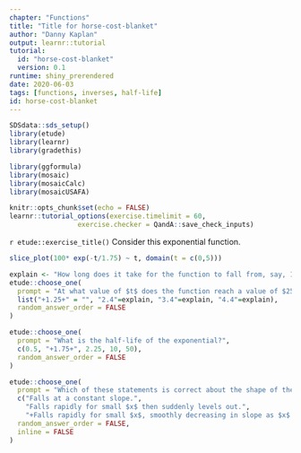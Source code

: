 ```yaml
---
chapter: "Functions"
title: "Title for horse-cost-blanket"
author: "Danny Kaplan"
output: learnr::tutorial
tutorial:
  id: "horse-cost-blanket"
  version: 0.1
runtime: shiny_prerendered
date: 2020-06-03 
tags: [functions, inverses, half-life]
id: horse-cost-blanket
---
```


```r
SDSdata::sds_setup()
library(etude)
library(learnr)
library(gradethis)

library(ggformula)
library(mosaic)
library(mosaicCalc)
library(mosaicUSAFA)

knitr::opts_chunk$set(echo = FALSE)
learnr::tutorial_options(exercise.timelimit = 60, 
                 exercise.checker = QandA::save_check_inputs)
```


`r etude::exercise_title()` Consider this exponential function.

```r
slice_plot(100* exp(-t/1.75) ~ t, domain(t = c(0,5)))
```

```r
explain <- "How long does it take for the function to fall from, say, 100 to 50?"
etude::choose_one(
  prompt = "At what value of $t$ does the function reach a value of $25$?",
  list("+1.25+" = "", "2.4"=explain, "3.4"=explain, "4.4"=explain),
  random_answer_order = FALSE
)
```


```r
etude::choose_one(
  prompt = "What is the half-life of the exponential?",
  c(0.5, "+1.75+", 2.25, 10, 50),
  random_answer_order = FALSE
)
```


```r
etude::choose_one(
  prompt = "Which of these statements is correct about the shape of the graph?",
  c("Falls at a constant slope.",
    "Falls rapidly for small $x$ then suddenly levels out.",
    "+Falls rapidly for small $x$, smoothly decreasing in slope as $x$ gets bigger.+"),
  random_answer_order = FALSE,
  inline = FALSE
)
```





